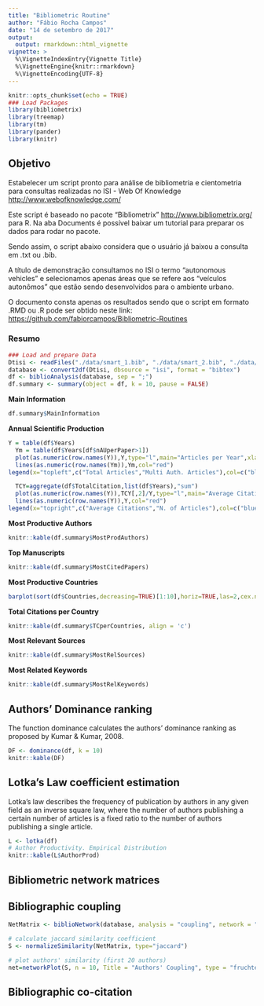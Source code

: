 ```yaml
---
title: "Bibliometric Routine"
author: "Fábio Rocha Campos"
date: "14 de setembro de 2017"
output:
  output: rmarkdown::html_vignette
vignette: >
  %\VignetteIndexEntry{Vignette Title}
  %\VignetteEngine{knitr::rmarkdown}
  %\VignetteEncoding{UTF-8}
---
```


```r
knitr::opts_chunk$set(echo = TRUE)
### Load Packages
library(bibliometrix)
library(treemap)
library(tm)
library(pander)
library(knitr)
```

## Objetivo

Estabelecer um script pronto para análise de bibliometria e cientometria para consultas realizadas no ISI - Web Of Knowledge <http://www.webofknowledge.com/>

Este script é baseado no pacote "Bibliometrix" <http://www.bibliometrix.org/> para R. Na aba Documents é possível baixar um tutorial para preparar os dados para rodar no pacote. 

Sendo assim, o script abaixo considera que o usuário já baixou a consulta em .txt ou .bib. 

A título de demonstração consultamos no ISI o termo "autonomous vehicles" e selecionamos apenas áreas que se refere aos "veículos autonômos" que estão sendo desenvolvidos para o ambiente urbano. 

O documento consta apenas os resultados sendo que o script em formato .RMD ou .R pode ser obtido neste link: <https://github.com/fabiorcampos/Bibliometric-Routines>

### Resumo

```r
### Load and prepare Data
Dtisi <- readFiles("./data/smart_1.bib", "./data/smart_2.bib", "./data/smart_3.bib", "./data/smart_4.bib" )
database <- convert2df(Dtisi, dbsource = "isi", format = "bibtex")
df <- biblioAnalysis(database, sep = ";")
df.summary <- summary(object = df, k = 10, pause = FALSE)
```

**Main Information**

```r
df.summary$MainInformation
```


**Annual Scientific Production**

```r
Y = table(df$Years)
  Ym = table(df$Years[df$nAUperPaper>1])
  plot(as.numeric(row.names(Y)),Y,type="l",main="Articles per Year",xlab="Year",ylab="Number of Articles",col="blue")
  lines(as.numeric(row.names(Ym)),Ym,col="red")
legend(x="topleft",c("Total Articles","Multi Auth. Articles"),col=c("blue","red"),lty = c(1, 1),cex=0.8,bty="n")

  TCY=aggregate(df$TotalCitation,list(df$Years),"sum")
  plot(as.numeric(row.names(Y)),TCY[,2]/Y,type="l",main="Average Citations per Article",xlab="Year",ylab="Average Citations",col="blue")
  lines(as.numeric(row.names(Y)),Y,col="red")
legend(x="topright",c("Average Citations","N. of Articles"),col=c("blue","red"),lty = c(1, 1),cex=0.6,bty="n")
```


**Most Productive Authors**

```r
knitr::kable(df.summary$MostProdAuthors)
```

**Top Manuscripts**

```r
knitr::kable(df.summary$MostCitedPapers)
```

**Most Productive Countries**

```r
barplot(sort(df$Countries,decreasing=TRUE)[1:10],horiz=TRUE,las=2,cex.names=0.6,main="Most Productive Countries",xlab="Articles", col = "blue")
```

**Total Citations per Country**

```r
knitr::kable(df.summary$TCperCountries, align = 'c')
```

**Most Relevant Sources**

```r
knitr::kable(df.summary$MostRelSources)
```

**Most Related Keywords**

```r
knitr::kable(df.summary$MostRelKeywords)
```

## Authors' Dominance ranking

The function dominance calculates the authors’ dominance ranking as proposed by Kumar & Kumar, 2008.

```r
DF <- dominance(df, k = 10)
knitr::kable(DF)
```




## Lotka's Law coefficient estimation

Lotka’s law describes the frequency of publication by authors in any given field as an inverse square law, where the number of authors publishing a certain number of articles is a fixed ratio to the number of authors publishing a single article. 

```r
L <- lotka(df)
# Author Productivity. Empirical Distribution
knitr::kable(L$AuthorProd)
```

## Bibliometric network matrices


## Bibliographic coupling

```r
NetMatrix <- biblioNetwork(database, analysis = "coupling", network = "authors", sep = ";")

# calculate jaccard similarity coefficient
S <- normalizeSimilarity(NetMatrix, type="jaccard")

# plot authors' similarity (first 20 authors)
net=networkPlot(S, n = 10, Title = "Authors' Coupling", type = "fruchterman", size=FALSE,remove.multiple=TRUE)
```

## Bibliographic co-citation